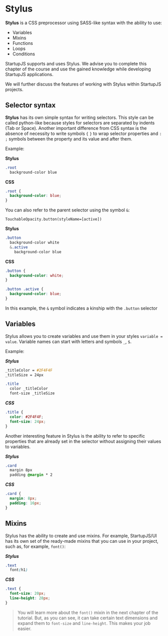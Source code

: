 # Stylus

**Stylus** is a CSS preprocessor using SASS-like syntax with the ability to use:
* Variables
* Mixins
* Functions
* Loops
* Conditions

StartupJS supports and uses Stylus. We advise you to complete this chapter of the course and use the gained knowledge while developing StartupJS applications.

We will further discuss the features of working with Stylus within StartupJS projects.

## Selector syntax

**Stylus** has its own simple syntax for writing selectors. This style can be called python-like because styles for selectors are separated by indents (Tab or Space). Another important difference from CSS syntax is the absence of necessity to write symbols `{` `}` to wrap selector properties and `:` `;` symbols between the property and its value and after them.

Example:

**Stylus**
```css
.root
  background-color blue
```
**CSS**
```css
.root {
  background-color: blue;
}
```


You can also refer to the parent selector using the symbol `&`:

```pug
TouchableOpacity.button(styleName=[active])
```

**Stylus**
```css
.button
  background-color white
  &.active
    background-color blue
```
**CSS**
```css
.button {
  background-color: white;
}

.button .active {
  background-color: blue;
}
```

In this example, the `&` symbol indicates a kinship with the `.button` selector


## Variables

Stylus allows you to create variables and use them in your styles `variable = value`. Variable names can start with letters and symbols `_`, `$`.

Example:

***Stylus***
```css
_titleColor = #2F4F4F
_titleSize = 24px

.title
  color _titleColor
  font-size _titleSize
```

***CSS***
```css
.title {
  color: #2F4F4F;
  font-size: 24px;
}
```

Another interesting feature in Stylus is the ability to refer to specific properties that are already set in the selector without assigning their values to variables.

***Stylus***
```css
.card
  margin 8px
  padding @margin * 2
```

***CSS***
```css
.card {
  margin: 8px;
  padding: 16px;
}
```

## Mixins

Stylus has the ability to create and use mixins. For example, StartupJS/UI has its own set of the ready-made mixins that you can use in your project, such as, for example, `font()`:

***Stylus***
```css
.text
  font(h1)
```

***CSS***
```css
.text {
  font-size: 20px;
  line-height: 28px;
}
```

> You will learn more about the `font()` mixin in the next chapter of the tutorial. But, as you can see, it can take certain text dimensions and expand them to `font-size` and `line-height`. This makes your job easier.
